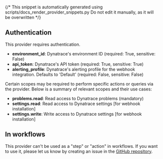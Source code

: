 {/* This snippet is automatically generated using scripts/docs_render_provider_snippets.py 
Do not edit it manually, as it will be overwritten */}

## Authentication
This provider requires authentication.
- **environment_id**: Dynatrace's environment ID (required: True, sensitive: False)
- **api_token**: Dynatrace's API token (required: True, sensitive: True)
- **alerting_profile**: Dynatrace's alerting profile for the webhook integration. Defaults to 'Default' (required: False, sensitive: False)

Certain scopes may be required to perform specific actions or queries via the provider. Below is a summary of relevant scopes and their use cases:
- **problems.read**: Read access to Dynatrace problems (mandatory) 
- **settings.read**: Read access to Dynatrace settings [for webhook installation]  
- **settings.write**: Write access to Dynatrace settings [for webhook installation]  



## In workflows

This provider can't be used as a "step" or "action" in workflows. If you want to use it, please let us know by creating an issue in the [GitHub repository](https://github.com/keephq/keep/issues).



